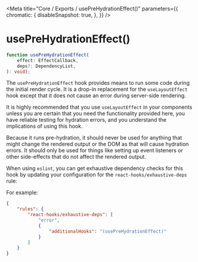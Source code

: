 
<Meta
    title="Core / Exports / usePreHydrationEffect()"
    parameters={{
        chromatic: {
            disableSnapshot: true,
        },
    }}
/>

# usePreHydrationEffect()

```ts
function usePreHydrationEffect(
    effect: EffectCallback,
    deps?: DependencyList,
): void);
```

The `usePreHydrationEffect` hook provides means to run some code during the
initial render cycle. It is a drop-in replacement for the `useLayoutEffect` hook except that it does not cause an error during server-side rendering.

It is highly recommended that you use `useLayoutEffect` in your components unless you are certain that you need the functionality provided here, you have reliable testing for hydration errors, and you understand the implications of using this hook.

Because it runs pre-hydration, it should never be used for anything that might
change the rendered output or the DOM as that will cause hydration errors. It
should only be used for things like setting up event listeners or other
side-effects that do not affect the rendered output.

When using `eslint`, you can get exhaustive dependency checks for this hook by updating your configuration for the `react-hooks/exhaustive-deps` rule:

For example:
```json
{
    "rules": {
        "react-hooks/exhaustive-deps": [
            "error",
            {
                "additionalHooks": "(usePreHydrationEffect)"
            }
        ]
    }
}
```